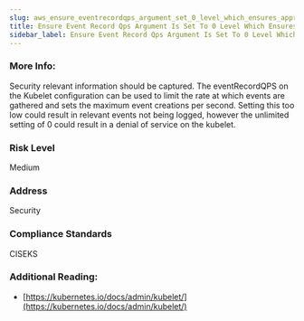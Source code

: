 ```yaml
---
slug: aws_ensure_eventrecordqps_argument_set_0_level_which_ensures_appropriate_event_capture
title: Ensure Event Record Qps Argument Is Set To 0 Level Which Ensures Appropriate Event Capture
sidebar_label: Ensure Event Record Qps Argument Is Set To 0 Level Which Ensures Appropriate Event Capture
---
```


### More Info:

Security relevant information should be captured. The eventRecordQPS on the Kubelet configuration can be used to limit the rate at which events are gathered and sets the maximum event creations per second. Setting this too low could result in relevant events not being logged, however the unlimited setting of 0 could result in a denial of service on the kubelet.

### Risk Level

Medium

### Address

Security

### Compliance Standards

CISEKS

### Additional Reading:

- [https://kubernetes.io/docs/admin/kubelet/](https://kubernetes.io/docs/admin/kubelet/) 

